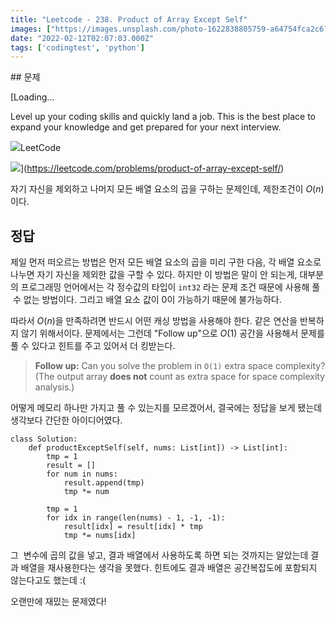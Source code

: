 ```yaml
---
title: "Leetcode - 238. Product of Array Except Self"
images: ["https://images.unsplash.com/photo-1622838805759-a64754fca2c6?crop=entropy&cs=tinysrgb&fit=max&fm=jpg&ixid=MnwxMTc3M3wwfDF8c2VhcmNofDd8fGFycmF5fGVufDB8fHx8MTY0NDYzMjA4NQ&ixlib=rb-1.2.1&q=80&w=2000"]
date: "2022-02-12T02:07:03.000Z"
tags: ['codingtest', 'python']
---
```


<TOCInline toc={props.toc} asDisclosure />
## 문제

[Loading...

Level up your coding skills and quickly land a job. This is the best place to expand your knowledge and get prepared for your next interview.

![](https://leetcode.com/favicon-192x192.png)LeetCode

![](https://leetcode.com/static/images/LeetCode_Sharing.png)](https://leetcode.com/problems/product-of-array-except-self/)

자기 자신을 제외하고 나머지 모든 배열 요소의 곱을 구하는 문제인데, 제한조건이 $O(n)$이다.

## 정답

제일 먼저 떠오르는 방법은 먼저 모든 배열 요소의 곱을 미리 구한 다음, 각 배열 요소로 나누면 자기 자신을 제외한 값을 구할 수 있다. 하지만 이 방법은 말이 안 되는게, 대부분의 프로그래밍 언어에서는 각 정수값의 타입이 `int32` 라는 문제 조건 때문에 사용해 풀  수 없는 방법이다. 그리고 배열 요소 값이 0이 가능하기 때문에 불가능하다.

따라서 $O(n)$을 만족하려면 반드시 어떤 캐싱 방법을 사용해야 한다. 같은 연산을 반복하지 않기 위해서이다. 문제에서는 그런데 "Follow up"으로 $O(1)$ 공간을 사용해서 문제를 풀 수 있다고 힌트를 주고 있어서 더 킹받는다.

> **Follow up:** Can you solve the problem in `O(1)` extra space complexity? (The output array **does not** count as extra space for space complexity analysis.)

어떻게 메모리 하나만 가지고 풀 수 있는지를 모르겠어서, 결국에는 정답을 보게 됐는데 생각보다 간단한 아이디어였다.

```
class Solution:
    def productExceptSelf(self, nums: List[int]) -> List[int]:
        tmp = 1
        result = []
        for num in nums:
            result.append(tmp)
            tmp *= num

        tmp = 1
        for idx in range(len(nums) - 1, -1, -1):
            result[idx] = result[idx] * tmp
            tmp *= nums[idx]

```

그  변수에 곱의 값을 넣고, 결과 배열에서 사용하도록 하면 되는 것까지는 알았는데 결과 배열을 재사용한다는 생각을 못했다. 힌트에도 결과 배열은 공간복잡도에 포함되지 않는다고도 했는데 :(

오랜만에 재밌는 문제였다!
